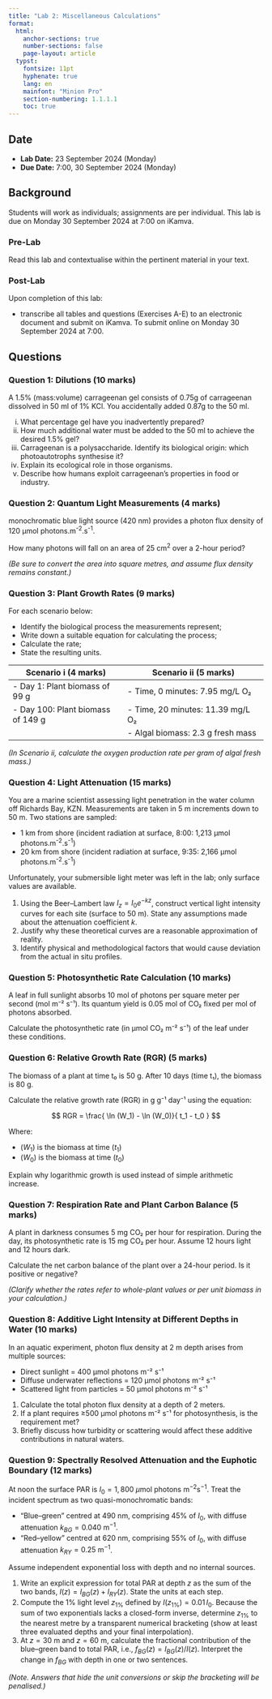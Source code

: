 ```yaml
---
title: "Lab 2: Miscellaneous Calculations"
format:
  html:
    anchor-sections: true
    number-sections: false
    page-layout: article
  typst:
    fontsize: 11pt
    hyphenate: true
    lang: en
    mainfont: "Minion Pro"
    section-numbering: 1.1.1.1
    toc: true
---
```


::: callout-note
## Date

- **Lab Date:** 23 September 2024 (Monday)
- **Due Date:** 7:00, 30 September 2024 (Monday)
:::


## Background

Students will work as individuals; assignments are per individual. [This lab is due on Monday 30 September 2024 at 7:00 on iKamva.]{.my-highlight}

### Pre-Lab

Read this lab and contextualise within the pertinent material in your text.

### Post-Lab

Upon completion of this lab:

- transcribe all tables and questions (Exercises A-E) to an electronic document and submit on iKamva. To submit online on Monday 30 September 2024 at 7:00.

## Questions

### Question 1: Dilutions (10 marks)

A 1.5% (mass:volume) carrageenan gel consists of 0.75g of carrageenan dissolved in 50 ml of 1% KCl. You accidentally added 0.87g to the 50 ml.

i. What percentage gel have you inadvertently prepared?
ii. How much additional water must be added to the 50 ml to achieve the desired 1.5% gel?
iii. Carrageenan is a polysaccharide. Identify its biological origin: which photoautotrophs synthesise it?
iv. Explain its ecological role in those organisms.
v. Describe how humans exploit carrageenan’s properties in food or industry.

### Question 2: Quantum Light Measurements (4 marks)

 monochromatic blue light source (420 nm) provides a photon flux density of 120 μmol photons.m^-2^.s^-1^.
 
How many photons will fall on an area of 25 cm^2^ over a 2-hour period?

*(Be sure to convert the area into square metres, and assume flux density remains constant.)*

### Question 3: Plant Growth Rates (9 marks)

For each scenario below:

- Identify the biological process the measurements represent;
- Write down a suitable equation for calculating the process;
- Calculate the rate;
- State the resulting units.

| Scenario i (4 marks)                        | Scenario ii (5 marks)                                  |
|---------------------------------------------|-------------------------------------------------------|
| - Day 1: Plant biomass of 99 g              | - Time, 0 minutes: 7.95 mg/L O₂                       |
| - Day 100: Plant biomass of 149 g           | - Time, 20 minutes: 11.39 mg/L O₂                     |
|                                             | - Algal biomass: 2.3 g fresh mass                     |

*(In Scenario ii, calculate the oxygen production rate per gram of algal fresh mass.)*

### Question 4: Light Attenuation (15 marks)

You are a marine scientist assessing light penetration in the water column off Richards Bay, KZN. Measurements are taken in 5 m increments down to 50 m. Two stations are sampled:

- 1 km from shore (incident radiation at surface, 8:00: 1,213 μmol photons.m^-2^.s^-1^)
- 20 km from shore (incident radiation at surface, 9:35: 2,166 μmol photons.m^-2^.s^-1^)

Unfortunately, your submersible light meter was left in the lab; only surface values are available.

1. Using the Beer–Lambert law $I_z = I_0 e^{-kz}$, construct vertical light intensity curves for each site (surface to 50 m). State any assumptions made about the attenuation coefficient $k$.
2. Justify why these theoretical curves are a reasonable approximation of reality.
3. Identify physical and methodological factors that would cause deviation from the actual in situ profiles.

### Question 5: Photosynthetic Rate Calculation (10 marks) 

A leaf in full sunlight absorbs 10 mol of photons per square meter per second (mol m⁻² s⁻¹). Its quantum yield is 0.05 mol of CO₂ fixed per mol of photons absorbed.

Calculate the photosynthetic rate (in μmol CO₂ m⁻² s⁻¹) of the leaf under these conditions.

### Question 6: Relative Growth Rate (RGR) (5 marks)

The biomass of a plant at time t₀ is 50 g. After 10 days (time t₁), the biomass is 80 g.

Calculate the relative growth rate (RGR) in g g⁻¹ day⁻¹ using the equation:

$$
RGR = \frac{ \ln (W_1) - \ln (W_0)}{ t_1 - t_0 }
$$

Where:

- $(W_1$) is the biomass at time $(t_1$)
- $(W_0$) is the biomass at time $(t_0$)

Explain why logarithmic growth is used instead of simple arithmetic increase.

### Question 7: Respiration Rate and Plant Carbon Balance (5 marks)

A plant in darkness consumes 5 mg CO₂ per hour for respiration. During the day, its photosynthetic rate is 15 mg CO₂ per hour. Assume 12 hours light and 12 hours dark.

Calculate the net carbon balance of the plant over a 24-hour period. Is it positive or negative?

*(Clarify whether the rates refer to whole-plant values or per unit biomass in your calculation.)*

### Question 8: Additive Light Intensity at Different Depths in Water (10 marks)

In an aquatic experiment, photon flux density at 2 m depth arises from multiple sources:

- Direct sunlight = 400 μmol photons m⁻² s⁻¹
- Diffuse underwater reflections = 120 μmol photons m⁻² s⁻¹
- Scattered light from particles = 50 μmol photons m⁻² s⁻¹

1. Calculate the total photon flux density at a depth of 2 meters.
2. If a plant requires ≥500 μmol photons m⁻² s⁻¹ for photosynthesis, is the requirement met?
3. Briefly discuss how turbidity or scattering would affect these additive contributions in natural waters.

### Question 9: Spectrally Resolved Attenuation and the Euphotic Boundary (12 marks)

At noon the surface PAR is $I_0 = 1{,}800\ \mu\text{mol photons m}^{-2}\text{s}^{-1}$. Treat the incident spectrum as two quasi-monochromatic bands:

- “Blue–green” centred at $490\ \text{nm}$, comprising 45% of $I_0$, with diffuse attenuation $k_{BG} = 0.040\ \text{m}^{-1}$.
- “Red–yellow” centred at $620\ \text{nm}$, comprising 55% of $I_0$, with diffuse attenuation $k_{RY} = 0.25\ \text{m}^{-1}$.

Assume independent exponential loss with depth and no internal sources.

1. Write an explicit expression for total PAR at depth $z$ as the sum of the two bands, $I(z)=I_{BG}(z)+I_{RY}(z)$. State the units at each step.
2. Compute the 1% light level $z_{1\%}$ defined by $I(z_{1\%})=0.01\,I_0$. Because the sum of two exponentials lacks a closed-form inverse, determine $z_{1\%}$ to the nearest metre by a transparent numerical bracketing (show at least three evaluated depths and your final interpolation).
3. At $z=30\ \text{m}$ and $z=60\ \text{m}$, calculate the fractional contribution of the blue–green band to total PAR, i.e., $f_{BG}(z)=I_{BG}(z)/I(z)$. Interpret the change in $f_{BG}$ with depth in one or two sentences.

*(Note. Answers that hide the unit conversions or skip the bracketing will be penalised.)*

